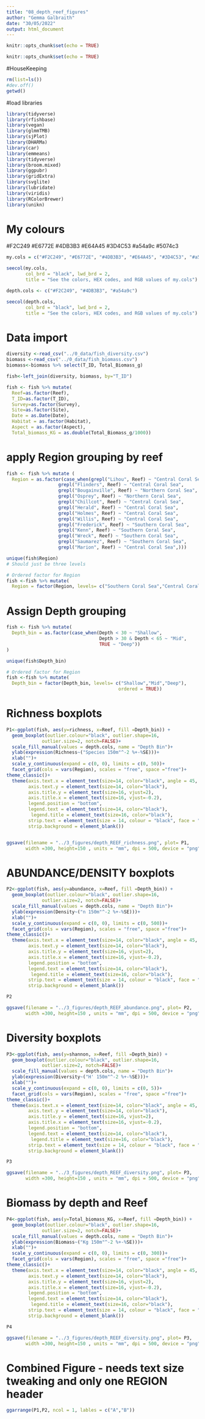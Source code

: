 ```yaml
---
title: "08_depth_reef_figures"
author: "Gemma Galbraith"
date: "30/05/2022"
output: html_document
---
```


```r
knitr::opts_chunk$set(echo = TRUE)
```

```r
knitr::opts_chunk$set(echo = TRUE)
```

#HouseKeeping
```R
rm(list=ls())
#dev.off()
getwd()

```

#load libraries
```r
library(tidyverse)
library(rfishbase)
library(vegan)
library(glmmTMB)
library(sjPlot)
library(DHARMa)
library(car)
library(emmeans)
library(tidyverse)
library(broom.mixed)
library(ggpubr)
library(gridExtra)
library(svglite)
library(lubridate)
library(viridis)  
library(RColorBrewer)
library(unikn)
```

# My colours
#F2C249
#E6772E
#4DB3B3
#E64A45
#3D4C53
#a54a9c
#5074c3

```r
my.cols = c("#F2C249", "#E6772E", "#4DB3B3", "#E64A45", "#3D4C53", "#a54a9c", "#5074c3")

seecol(my.cols, 
       col_brd = "black", lwd_brd = 2, 
       title = "See the colors, HEX codes, and RGB values of my.cols") 

depth.cols <- c("#F2C249", "#4DB3B3", "#a54a9c")

seecol(depth.cols, 
       col_brd = "black", lwd_brd = 2, 
       title = "See the colors, HEX codes, and RGB values of my.cols") 
```


# Data import
```r
diversity <-read_csv("../0_data/fish_diversity.csv")
biomass <-read_csv("../0_data/fish_biomass.csv")
biomass<-biomass %>% select(T_ID, Total_Biomass_g)

fish<-left_join(diversity, biomass, by="T_ID")

fish <- fish %>% mutate(
  Reef=as.factor(Reef),
  T_ID=as.factor(T_ID),
  Survey=as.factor(Survey),
  Site=as.factor(Site),
  Date = as.Date(Date),
  Habitat = as.factor(Habitat),
  Aspect = as.factor(Aspect),
  Total_biomass_KG = as.double(Total_Biomass_g/1000))

```


# apply Region grouping by reef
```r
fish <- fish %>% mutate ( 
  Region = as.factor(case_when(grepl("Lihou", Reef) ~ "Central Coral Sea",
                   grepl("Flinders", Reef) ~ "Central Coral Sea",
                   grepl("Bougainville", Reef) ~ "Northern Coral Sea",
                   grepl("Osprey", Reef) ~ "Northern Coral Sea",
                   grepl("Chillcot", Reef) ~ "Central Coral Sea",
                   grepl("Herald", Reef) ~ "Central Coral Sea",
                   grepl("Holmes", Reef) ~ "Central Coral Sea",
                   grepl("Willis", Reef) ~ "Central Coral Sea",
                   grepl("Frederick", Reef) ~ "Southern Coral Sea",
                   grepl("Kenn", Reef) ~ "Southern Coral Sea",
                   grepl("Wreck", Reef) ~ "Southern Coral Sea",
                   grepl("Saumarez", Reef) ~ "Southern Coral Sea",
                   grepl("Marion", Reef) ~ "Central Coral Sea",)))

unique(fish$Region)
# Should just be three levels

# Ordered factor for Region
fish <-fish %>% mutate(
  Region = factor(Region, levels= c("Southern Coral Sea","Central Coral Sea","Northern Coral Sea"),ordered = TRUE))
```

# Assign Depth grouping
```r
fish <- fish %>% mutate(
  Depth_bin = as.factor(case_when(Depth < 30 ~ "Shallow",
                                  Depth > 30 & Depth < 65 ~ "Mid",
                                  TRUE ~ "Deep"))
)

unique(fish$Depth_bin)

# Ordered factor for Region
fish <-fish %>% mutate(
  Depth_bin = factor(Depth_bin, levels= c("Shallow","Mid","Deep"),
                                         ordered = TRUE))
```

# Richness boxplots

```R
P1<-ggplot(fish, aes(y=richness, x=Reef, fill =Depth_bin)) + 
  geom_boxplot(outlier.colour="black", outlier.shape=16,
             outlier.size=2, notch=FALSE)+
  scale_fill_manual(values = depth.cols, name = "Depth Bin")+
  ylab(expression(Richness~("Species 150m"^-2 %+-%SE)))+
  xlab("")+
  scale_y_continuous(expand = c(0, 0), limits = c(0, 50))+ 
  facet_grid(cols = vars(Region), scales = "free", space ="free")+
theme_classic()+
  theme(axis.text.x = element_text(size=14, color="black", angle = 45, vjust = 0.6),
        axis.text.y = element_text(size=14, color="black"),
        axis.title.y = element_text(size=16, vjust=2),
        axis.title.x = element_text(size=16, vjust=-0.2),
        legend.position = "bottom",
        legend.text = element_text(size=14, color="black"),
         legend.title = element_text(size=16, color="black"),
        strip.text = element_text(size = 14, colour = "black", face = "bold"),
        strip.background = element_blank())


ggsave(filename = "../3_figures/depth_REEF_richness.png", plot= P1,
       width =300, height=150 , units = "mm", dpi = 500, device = "png" )


```

# ABUNDANCE/DENSITY boxplots

```R
P2<-ggplot(fish, aes(y=abundance, x=Reef, fill =Depth_bin)) + 
  geom_boxplot(outlier.colour="black", outlier.shape=16,
             outlier.size=2, notch=FALSE)+
  scale_fill_manual(values = depth.cols, name = "Depth Bin")+
  ylab(expression(Density~("n 150m"^-2 %+-%SE)))+
  xlab("")+
  scale_y_continuous(expand = c(0, 0), limits = c(0, 500))+ 
  facet_grid(cols = vars(Region), scales = "free", space ="free")+
theme_classic()+
  theme(axis.text.x = element_text(size=14, color="black", angle = 45, vjust = 0.6),
        axis.text.y = element_text(size=14, color="black"),
        axis.title.y = element_text(size=16, vjust=2),
        axis.title.x = element_text(size=16, vjust=-0.2),
        legend.position = "bottom",
        legend.text = element_text(size=14, color="black"),
         legend.title = element_text(size=16, color="black"),
        strip.text = element_text(size = 14, colour = "black", face = "bold"),
        strip.background = element_blank())

P2

ggsave(filename = "../3_figures/depth_REEF_abundance.png", plot= P2,
       width =300, height=150 , units = "mm", dpi = 500, device = "png" )


```

# Diversity boxplots

```R
P3<-ggplot(fish, aes(y=shannon, x=Reef, fill =Depth_bin)) + 
  geom_boxplot(outlier.colour="black", outlier.shape=16,
             outlier.size=2, notch=FALSE)+
  scale_fill_manual(values = depth.cols, name = "Depth Bin")+
  ylab(expression(Diversity~("H' 150m"^-2 %+-%SE)))+
  xlab("")+
  scale_y_continuous(expand = c(0, 0), limits = c(0, 5))+ 
  facet_grid(cols = vars(Region), scales = "free", space ="free")+
theme_classic()+
  theme(axis.text.x = element_text(size=14, color="black", angle = 45, vjust = 0.6),
        axis.text.y = element_text(size=14, color="black"),
        axis.title.y = element_text(size=16, vjust=2),
        axis.title.x = element_text(size=16, vjust=-0.2),
        legend.position = "bottom",
        legend.text = element_text(size=14, color="black"),
         legend.title = element_text(size=16, color="black"),
        strip.text = element_text(size = 14, colour = "black", face = "bold"),
        strip.background = element_blank())

P3

ggsave(filename = "../3_figures/depth_REEF_diversity.png", plot= P3,
       width =300, height=150 , units = "mm", dpi = 500, device = "png" )


```


# Biomass by depth and Reef
```R
P4<-ggplot(fish, aes(y=Total_biomass_KG, x=Reef, fill =Depth_bin)) + 
  geom_boxplot(outlier.colour="black", outlier.shape=16,
             outlier.size=2, notch=FALSE)+
  scale_fill_manual(values = depth.cols, name = "Depth Bin")+
  ylab(expression(Biomass~("Kg 150m"^-2 %+-%SE)))+
  xlab("")+
  scale_y_continuous(expand = c(0, 0), limits = c(0, 300))+ 
  facet_grid(cols = vars(Region), scales = "free", space ="free")+
theme_classic()+
  theme(axis.text.x = element_text(size=14, color="black", angle = 45, vjust = 0.6),
        axis.text.y = element_text(size=14, color="black"),
        axis.title.y = element_text(size=16, vjust=2),
        axis.title.x = element_text(size=16, vjust=-0.2),
        legend.position = "bottom",
        legend.text = element_text(size=14, color="black"),
         legend.title = element_text(size=16, color="black"),
        strip.text = element_text(size = 14, colour = "black", face = "bold"),
        strip.background = element_blank())

P4

ggsave(filename = "../3_figures/depth_REEF_diversity.png", plot= P3,
       width =300, height=150 , units = "mm", dpi = 500, device = "png" )


```
 
# Combined Figure - needs text size tweaking and only one REGION header
```r
ggarrange(P1,P2, ncol = 1, lables = c("A","B"))

```
